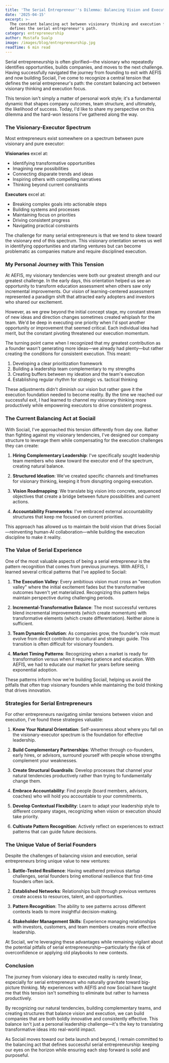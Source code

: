 ```yaml
---
title: 'The Serial Entrepreneur''s Dilemma: Balancing Vision and Execution'
date: '2025-04-15'
excerpt: >-
  The constant balancing act between visionary thinking and execution focus that
  defines the serial entrepreneur's path.
category: entrepreneurship
author: Mustafa Sualp
image: /images/blog/entrepreneurship.jpg
readTime: 6 min read
---
```


Serial entrepreneurship is often glorified—the visionary who repeatedly identifies opportunities, builds companies, and moves to the next challenge. Having successfully navigated the journey from founding to exit with AEFIS and now building Sociail, I've come to recognize a central tension that defines the serial entrepreneur's path: the constant balancing act between visionary thinking and execution focus.

This tension isn't simply a matter of personal work style; it's a fundamental dynamic that shapes company outcomes, team structure, and ultimately, the likelihood of success. Today, I'd like to share my perspective on this dilemma and the hard-won lessons I've gathered along the way.

### The Visionary-Executor Spectrum
Most entrepreneurs exist somewhere on a spectrum between pure visionary and pure executor:

**Visionaries** excel at:
- Identifying transformative opportunities
- Imagining new possibilities
- Connecting disparate trends and ideas
- Inspiring others with compelling narratives
- Thinking beyond current constraints

**Executors** excel at:
- Breaking complex goals into actionable steps
- Building systems and processes
- Maintaining focus on priorities
- Driving consistent progress
- Navigating practical constraints

The challenge for many serial entrepreneurs is that we tend to skew toward the visionary end of this spectrum. This visionary orientation serves us well in identifying opportunities and starting ventures but can become problematic as companies mature and require disciplined execution.

### My Personal Journey with This Tension
At AEFIS, my visionary tendencies were both our greatest strength and our greatest challenge. In the early days, this orientation helped us see an opportunity to transform education assessment when others saw only incremental improvements. Our vision of learning-centered assessment represented a paradigm shift that attracted early adopters and investors who shared our excitement.

However, as we grew beyond the initial concept stage, my constant stream of new ideas and direction changes sometimes created whiplash for the team. We'd be deep in executing one priority when I'd spot another opportunity or improvement that seemed critical. Each individual idea had merit, but the constant pivoting threatened our execution momentum.

The turning point came when I recognized that my greatest contribution as a founder wasn't generating more ideas—we already had plenty—but rather creating the conditions for consistent execution. This meant:

1. Developing a clear prioritization framework
2. Building a leadership team complementary to my strengths
3. Creating buffers between my ideation and the team's execution
4. Establishing regular rhythm for strategic vs. tactical thinking

These adjustments didn't diminish our vision but rather gave it the execution foundation needed to become reality. By the time we reached our successful exit, I had learned to channel my visionary thinking more productively while empowering executors to drive consistent progress.

### The Current Balancing Act at Sociail
With Sociail, I've approached this tension differently from day one. Rather than fighting against my visionary tendencies, I've designed our company structure to leverage them while compensating for the execution challenges they can create:

1. **Hiring Complementary Leadership**: I've specifically sought leadership team members who skew toward the executor end of the spectrum, creating natural balance.

2. **Structured Ideation**: We've created specific channels and timeframes for visionary thinking, keeping it from disrupting ongoing execution.

3. **Vision Roadmapping**: We translate big vision into concrete, sequenced objectives that create a bridge between future possibilities and current actions.

4. **Accountability Frameworks**: I've embraced external accountability structures that keep me focused on current priorities.

This approach has allowed us to maintain the bold vision that drives Sociail—reinventing human-AI collaboration—while building the execution discipline to make it reality.

### The Value of Serial Experience
One of the most valuable aspects of being a serial entrepreneur is the pattern recognition that comes from previous journeys. With AEFIS, I learned several critical patterns that I've applied to Sociail:

1. **The Execution Valley**: Every ambitious vision must cross an "execution valley" where the initial excitement fades but the transformative outcomes haven't yet materialized. Recognizing this pattern helps maintain perspective during challenging periods.

2. **Incremental-Transformative Balance**: The most successful ventures blend incremental improvements (which create momentum) with transformative elements (which create differentiation). Neither alone is sufficient.

3. **Team Dynamic Evolution**: As companies grow, the founder's role must evolve from direct contributor to cultural and strategic guide. This transition is often difficult for visionary founders.

4. **Market Timing Patterns**: Recognizing when a market is ready for transformation versus when it requires patience and education. With AEFIS, we had to educate our market for years before seeing exponential adoption.

These patterns inform how we're building Sociail, helping us avoid the pitfalls that often trap visionary founders while maintaining the bold thinking that drives innovation.

### Strategies for Serial Entrepreneurs
For other entrepreneurs navigating similar tensions between vision and execution, I've found these strategies valuable:

1. **Know Your Natural Orientation**: Self-awareness about where you fall on the visionary-executor spectrum is the foundation for effective leadership.

2. **Build Complementary Partnerships**: Whether through co-founders, early hires, or advisors, surround yourself with people whose strengths complement your weaknesses.

3. **Create Structural Guardrails**: Develop processes that channel your natural tendencies productively rather than trying to fundamentally change them.

4. **Embrace Accountability**: Find people (board members, advisors, coaches) who will hold you accountable to your commitments.

5. **Develop Contextual Flexibility**: Learn to adapt your leadership style to different company stages, recognizing when vision or execution should take priority.

6. **Cultivate Pattern Recognition**: Actively reflect on experiences to extract patterns that can guide future decisions.

### The Unique Value of Serial Founders
Despite the challenges of balancing vision and execution, serial entrepreneurs bring unique value to new ventures:

1. **Battle-Tested Resilience**: Having weathered previous startup challenges, serial founders bring emotional resilience that first-time founders often lack.

2. **Established Networks**: Relationships built through previous ventures create access to resources, talent, and opportunities.

3. **Pattern Recognition**: The ability to see patterns across different contexts leads to more insightful decision-making.

4. **Stakeholder Management Skills**: Experience managing relationships with investors, customers, and team members creates more effective leadership.

At Sociail, we're leveraging these advantages while remaining vigilant about the potential pitfalls of serial entrepreneurship—particularly the risk of overconfidence or applying old playbooks to new contexts.

### Conclusion
The journey from visionary idea to executed reality is rarely linear, especially for serial entrepreneurs who naturally gravitate toward big-picture thinking. My experiences with AEFIS and now Sociail have taught me that this tension isn't something to eliminate but rather to harness productively.

By recognizing our natural tendencies, building complementary teams, and creating structures that balance vision and execution, we can build companies that are both boldly innovative and consistently effective. This balance isn't just a personal leadership challenge—it's the key to translating transformative ideas into real-world impact.

As Sociail moves toward our beta launch and beyond, I remain committed to the balancing act that defines successful serial entrepreneurship: keeping our eyes on the horizon while ensuring each step forward is solid and purposeful.
